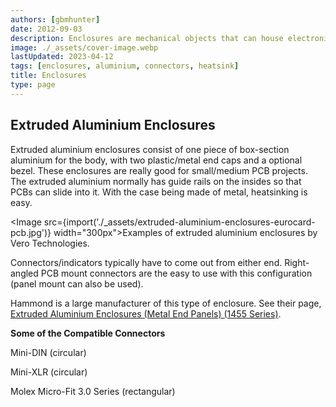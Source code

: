 ```yaml
---
authors: [gbmhunter]
date: 2012-09-03
description: Enclosures are mechanical objects that can house electronics and other parts of a device. This page contains info on extruded aluminium enclosures for PCB projects.
image: ./_assets/cover-image.webp
lastUpdated: 2023-04-12
tags: [enclosures, aluminium, connectors, heatsink]
title: Enclosures
type: page
---
```


## Extruded Aluminium Enclosures

Extruded aluminium enclosures consist of one piece of box-section aluminium for the body, with two plastic/metal end caps and a optional bezel. These enclosures are really good for small/medium PCB projects. The extruded aluminium normally has guide rails on the insides so that PCBs can slide into it. With the case being made of metal, heatsinking is easy.

<Image src={import('./_assets/extruded-aluminium-enclosures-eurocard-pcb.jpg')} width="300px">Examples of extruded aluminium enclosures by Vero Technologies.</Image>

<Aside type="note">
Connectors/indicators typically have to come out from either end. Right-angled PCB mount connectors are the easy to use with this configuration (panel mount can also be used).
</Aside>

Hammond is a large manufacturer of this type of enclosure. See their page, [Extruded Aluminium Enclosures (Metal End Panels) (1455 Series)](http://www.hammondmfg.com/1455.htm).

**Some of the Compatible Connectors**

Mini-DIN (circular)

Mini-XLR (circular)

Molex Micro-Fit 3.0 Series (rectangular)
